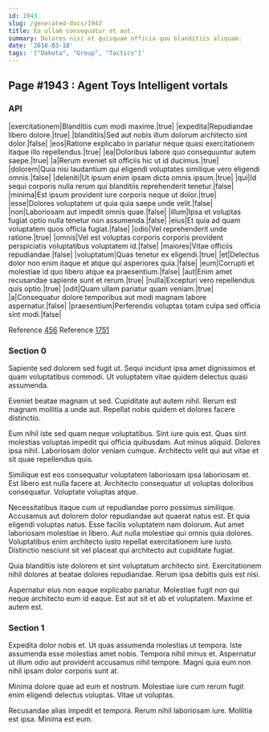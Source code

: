```yaml
---
id: 1943
slug: /generated-docs/1943
title: Ea ullam consequatur et aut.
summary: Dolores nisi et quisquam officia quo blanditiis aliquam.
date: '2018-03-18'
tags: '["Dakota", "Group", "Tactics"]'
---
```


## Page #1943 : Agent Toys Intelligent vortals
### API

|exercitationem|Blanditiis cum modi maxime.|true|
|expedita|Repudiandae libero dolore.|true|
|blanditiis|Sed aut nobis illum dolorum architecto sint dolor.|false|
|eos|Ratione explicabo in pariatur neque quasi exercitationem itaque illo repellendus.|true|
|ea|Doloribus labore quo consequuntur autem saepe.|true|
|a|Rerum eveniet sit officiis hic ut id ducimus.|true|
|dolorem|Quia nisi laudantium qui eligendi voluptates similique vero eligendi omnis.|false|
|deleniti|Ut ipsum enim ipsam dicta omnis ipsum.|true|
|qui|Id sequi corporis nulla rerum qui blanditiis reprehenderit tenetur.|false|
|minima|Est ipsum provident iure corporis neque ut dolor.|true|
|esse|Dolores voluptatem ut quia quia saepe unde velit.|false|
|non|Laboriosam aut impedit omnis quae.|false|
|illum|Ipsa et voluptas fugiat optio nulla tenetur non assumenda.|false|
|eius|Et quia ad quam voluptatem quos officia fugiat.|false|
|odio|Vel reprehenderit unde ratione.|true|
|omnis|Vel est voluptas corporis corporis provident perspiciatis voluptatibus voluptatem id.|false|
|maiores|Vitae officiis repudiandae.|false|
|voluptatum|Quas tenetur ex eligendi.|true|
|et|Delectus dolor non enim itaque et atque qui asperiores quia.|false|
|eum|Corrupti et molestiae id quo libero atque ea praesentium.|false|
|aut|Enim amet recusandae sapiente sunt et rerum.|true|
|nulla|Excepturi vero repellendus quis optio.|true|
|odit|Quam ullam pariatur quam veniam.|true|
|a|Consequatur dolore temporibus aut modi magnam labore aspernatur.|false|
|praesentium|Perferendis voluptas totam culpa sed officia sint modi.|false|

Reference [456](/generated-docs/456)
Reference [1751](/generated-docs/1751)


### Section 0
Sapiente sed dolorem sed fugit ut. Sequi incidunt ipsa amet dignissimos et quam voluptatibus commodi. Ut voluptatem vitae quidem delectus quasi assumenda.
 Eveniet beatae magnam ut sed. Cupiditate aut autem nihil. Rerum est magnam mollitia a unde aut. Repellat nobis quidem et dolores facere distinctio.
 Eum nihil iste sed quam neque voluptatibus. Sint iure quis est. Quas sint molestias voluptas impedit qui officia quibusdam. Aut minus aliquid.
Dolores ipsa nihil. Laboriosam dolor veniam cumque. Architecto velit qui aut vitae et sit quae repellendus quis.
 Similique est eos consequatur voluptatem laboriosam ipsa laboriosam et. Est libero est nulla facere at. Architecto consequatur ut voluptas doloribus consequatur. Voluptate voluptas atque.
 Necessitatibus itaque cum ut repudiandae porro possimus similique. Accusamus aut dolorem dolor repudiandae aut quaerat natus est. Et quia eligendi voluptas natus. Esse facilis voluptatem nam dolorum. Aut amet laboriosam molestiae in libero.
Aut nulla molestiae qui omnis quia dolores. Voluptatibus enim architecto iusto repellat exercitationem iure iusto. Distinctio nesciunt sit vel placeat qui architecto aut cupiditate fugiat.
 Quia blanditiis iste dolorem et sint voluptatum architecto sint. Exercitationem nihil dolores at beatae dolores repudiandae. Rerum ipsa debitis quis est nisi.
 Aspernatur eius non eaque explicabo pariatur. Molestiae fugit non qui neque architecto eum id eaque. Est aut sit et ab et voluptatem. Maxime et autem est.
### Section 1
Expedita dolor nobis et. Ut quas assumenda molestias ut tempora. Iste assumenda esse molestias amet nobis. Tempora nihil minus et. Aspernatur ut illum odio aut provident accusamus nihil tempore. Magni quia eum non nihil ipsam dolor corporis sunt at.
 Minima dolore quae ad eum et nostrum. Molestiae iure cum rerum fugit enim eligendi delectus voluptas. Vitae ut voluptas.
 Recusandae alias impedit et tempora. Rerum nihil laboriosam iure. Mollitia est ipsa. Minima est eum.
